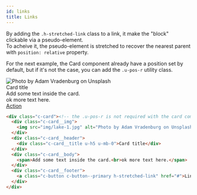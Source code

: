 ```yaml
---
id: links
title: Links
---
```



<Version version="1.0.0" source="glsass-helpers/_helpers.links.scss" />

By adding the `.h-stretched-link` class to a link, it make the "block" clickable
via a pseudo-element.<br/> To acheive it, the pseudo-element is stretched to
recover the nearest parent with `position: relative` property.

For the next example, the Card component already have a position set by default,
but if it's not the case, you can add the `.u-pos-r` utility class.

<Example>
  <div className="o-row">
    <div className="o-col u-12 u-6@tb">
      <div className="c-card">
        <div className="c-card__img">
          <img
            src="/img/lake-1.jpg"
            alt="Photo by Adam Vradenburg on Unsplash"
          />
        </div>
        <div className="c-card__header">
          <div className="c-card__title u-h5 u-mb-0">Card title</div>
        </div>
        <div className="c-card__body">
          <span>
            Add some text inside the card.
            <br />
            ok more text here.
          </span>
        </div>
        <div className="c-card__footer">
          <a className="c-button c-button--primary h-stretched-link" href="#">
            Action
          </a>
        </div>
      </div>
    </div>
  </div>
</Example>

<!-- prettier-ignore-start -->
```html
<div class="c-card"><!-- the .u-pos-r is not required with the card component -->
  <div class="c-card__img">
    <img src="img/lake-1.jpg" alt="Photo by Adam Vradenburg on Unsplash">
  </div>
  <div class="c-card__header">
    <div class="c-card__title u-h5 u-mb-0">Card title</div>
  </div>
  <div class="c-card__body">
    <span>Add some text inside the card.<br>ok more text here.</span>
  </div>
  <div class="c-card__footer">
    <a class="c-button c-button--primary h-stretched-link" href="#">Link</a>
  </div>
</div>
````
<!-- prettier-ignore-end -->
